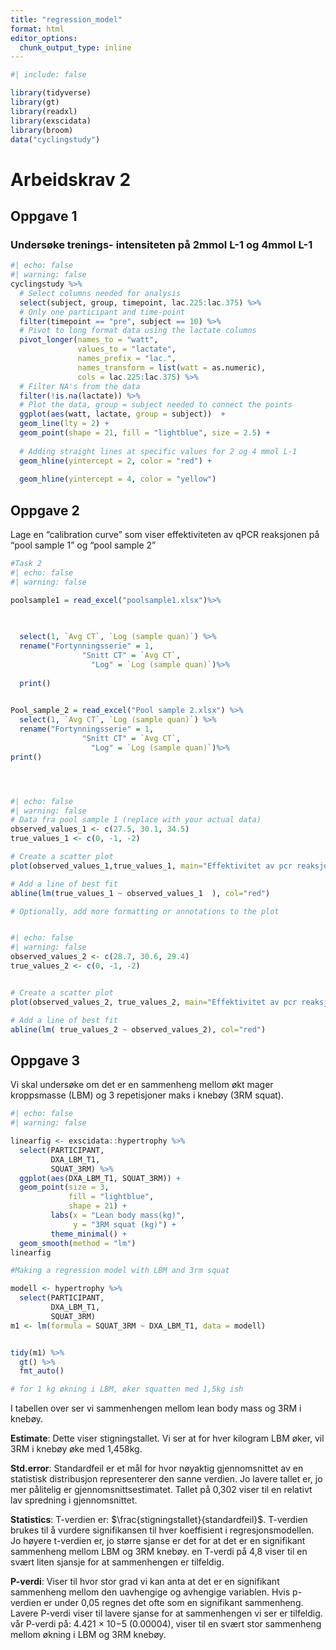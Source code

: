 ```yaml
---
title: "regression_model"
format: html
editor_options: 
  chunk_output_type: inline
---
```


```r
#| include: false

library(tidyverse)
library(gt)
library(readxl)
library(exscidata)
library(broom)
data("cyclingstudy")

```

# Arbeidskrav 2

## Oppgave 1
### Undersøke trenings- intensiteten på 2mmol L-1 og 4mmol L-1

```r
#| echo: false
#| warning: false
cyclingstudy %>%
  # Select columns needed for analysis
  select(subject, group, timepoint, lac.225:lac.375) %>%
  # Only one participant and time-point
  filter(timepoint == "pre", subject == 10) %>%
  # Pivot to long format data using the lactate columns
  pivot_longer(names_to = "watt", 
               values_to = "lactate", 
               names_prefix = "lac.",
               names_transform = list(watt = as.numeric),
               cols = lac.225:lac.375) %>%  
  # Filter NA's from the data 
  filter(!is.na(lactate)) %>%
  # Plot the data, group = subject needed to connect the points
  ggplot(aes(watt, lactate, group = subject))  + 
  geom_line(lty = 2) +
  geom_point(shape = 21, fill = "lightblue", size = 2.5) +
  
  # Adding straight lines at specific values for 2 og 4 mmol L-1
  geom_hline(yintercept = 2, color = "red") +
  
  geom_hline(yintercept = 4, color = "yellow")

```

## Oppgave 2 
Lage en "calibration curve" som viser effektiviteten av qPCR reaksjonen på "pool sample 1" og "pool sample 2"

```r
#Task 2
#| echo: false
#| warning: false

poolsample1 = read_excel("poolsample1.xlsx")%>%
  
  

  select(1, `Avg CT`, `Log (sample quan)`) %>%
  rename("Fortynningsserie" = 1,
                "Snitt CT" = `Avg CT`, 
                  "Log" = `Log (sample quan)`)%>%
  
  print() 
    

Pool_sample_2 = read_excel("Pool sample 2.xlsx") %>%
  select(1, `Avg CT`, `Log (sample quan)`) %>%
  rename("Fortynningsserie" = 1,
                "Snitt CT" = `Avg CT`, 
                  "Log" = `Log (sample quan)`)%>%
print()





```

```r
#| echo: false
#| warning: false
# Data fra pool sample 1 (replace with your actual data)
observed_values_1 <- c(27.5, 30.1, 34.5)
true_values_1 <- c(0, -1, -2)

# Create a scatter plot
plot(observed_values_1,true_values_1, main="Effektivitet av pcr reaksjon 1", xlab= "Snitt CT", ylab="Fortynningsserie")

# Add a line of best fit
abline(lm(true_values_1 ~ observed_values_1  ), col="red")

# Optionally, add more formatting or annotations to the plot



```




```r
#| echo: false
#| warning: false
observed_values_2 <- c(28.7, 30.6, 29.4)
true_values_2 <- c(0, -1, -2)


# Create a scatter plot
plot(observed_values_2, true_values_2, main="Effektivitet av pcr reaksjon 2", xlab= "Snitt CT", ylab="Fortynningsserie")

# Add a line of best fit
abline(lm( true_values_2 ~ observed_values_2), col="red")
```



## Oppgave 3

Vi skal undersøke om det er en sammenheng mellom økt mager kroppsmasse (LBM) og 3 repetisjoner maks i knebøy (3RM squat).

```r
#| echo: false
#| warning: false

linearfig <- exscidata::hypertrophy %>%
  select(PARTICIPANT,
         DXA_LBM_T1,
         SQUAT_3RM) %>% 
  ggplot(aes(DXA_LBM_T1, SQUAT_3RM)) + 
  geom_point(size = 3, 
             fill = "lightblue", 
             shape = 21) +
         labs(x = "Lean body mass(kg)", 
              y = "3RM squat (kg)") +
         theme_minimal() +
  geom_smooth(method = "lm")
linearfig

#Making a regression model with LBM and 3rm squat

modell <- hypertrophy %>% 
  select(PARTICIPANT,
         DXA_LBM_T1,
         SQUAT_3RM)
m1 <- lm(formula = SQUAT_3RM ~ DXA_LBM_T1, data = modell)


tidy(m1) %>% 
  gt() %>% 
  fmt_auto()

# for 1 kg økning i LBM, øker squatten med 1,5kg ish
```

I tabellen over ser vi sammenhengen mellom lean body mass og 3RM i knebøy.

**Estimate**: Dette viser stigningstallet. Vi ser at for hver kilogram LBM øker, vil 3RM i knebøy øke med 1,458kg.

**Std.error**: Standardfeil er et mål for hvor nøyaktig gjennomsnittet av en statistisk distribusjon representerer den sanne verdien. Jo lavere tallet er, jo mer pålitelig er gjennomsnittsestimatet. Tallet på 0,302 viser til en relativt lav spredning i gjennomsnittet. 

**Statistics**: T-verdien er: $\frac{stigningstallet}{standardfeil}$. T-verdien brukes til å vurdere signifikansen til hver koeffisient i regresjonsmodellen. Jo høyere t-verdien er, jo større sjanse er det for at det er en signifikant sammenheng mellom LBM og 3RM knebøy. en T-verdi på 4,8 viser til en svært liten sjansje for at sammenhengen er tilfeldig. 

**P-verdi**: Viser til hvor stor grad vi kan anta at det er en signifikant sammenheng mellom den uavhengige og avhengige variablen. Hvis p-verdien er under 0,05 regnes det ofte som en signifikant sammenheng. Lavere P-verdi viser til lavere sjanse for at sammenhengen vi ser er tilfeldig. vår P-verdi på: 4.421 × 10−5 (0.00004), viser til en svært stor sammenheng mellom økning i LBM og 3RM knebøy. 
